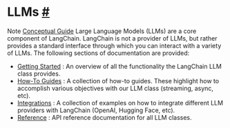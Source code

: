  LLMs
 [#](#llms "Permalink to this headline")
===============================================
 Note
[Conceptual Guide](https://docs.langchain.com/docs/components/models/language-model) 
 Large Language Models (LLMs) are a core component of LangChain.
LangChain is not a provider of LLMs, but rather provides a standard interface through which
you can interact with a variety of LLMs.
 The following sections of documentation are provided:
* [Getting Started](./llms/getting_started.html) 
 : An overview of all the functionality the LangChain LLM class provides.
* [How-To Guides](./llms/how_to_guides.html) 
 : A collection of how-to guides. These highlight how to accomplish various objectives with our LLM class (streaming, async, etc).
* [Integrations](./llms/integrations.html) 
 : A collection of examples on how to integrate different LLM providers with LangChain (OpenAI, Hugging Face, etc).
* [Reference](../../reference/modules/llms.html) 
 : API reference documentation for all LLM classes.